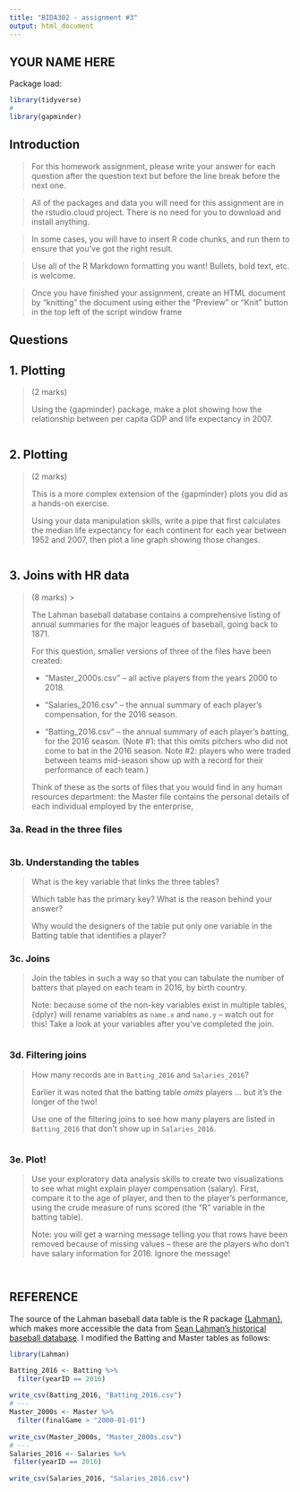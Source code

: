 ```yaml
---
title: "BIDA302 - assignment #3"
output: html_document
---
```


## YOUR NAME HERE


Package load:
```r
library(tidyverse)
#
library(gapminder)
```


## Introduction

> For this homework assignment, please write your answer for each question after the question text but before the line break before the next one.

> All of the packages and data you will need for this assignment are in the rstudio.cloud project. There is no need for you to download and install anything.

> In some cases, you will have to insert R code chunks, and run them to ensure that you've got the right result.

> Use all of the R Markdown formatting you want! Bullets, bold text, etc. is welcome.

> Once you have finished your assignment, create an HTML document by "knitting" the document using either the "Preview" or "Knit" button in the top left of the script window frame


## Questions


## 1. Plotting
> (2 marks)
>
> Using the {gapminder} package, make a plot showing how the relationship between per capita GDP and life expectancy in 2007.


```r

```





## 2. Plotting
> (2 marks)
>
> This is a more complex extension of the {gapminder} plots you did as a hands-on exercise.
>
> Using your data manipulation skills, write a pipe that first calculates the median life expectancy for each continent for each year between 1952 and 2007, then plot a line graph showing those changes.



```r

```


## 3. Joins with HR data
> (8 marks)
> >
> 
> The Lahman baseball database contains a comprehensive listing of annual summaries for the major leagues of baseball, going back to 1871. 
> 
> For this question, smaller versions of three of the files have been created:
> 
> * "Master_2000s.csv" -- all active players from the years 2000 to 2018.
> 
> * "Salaries_2016.csv" -- the annual summary of each player's compensation, for the 2016 season.
> 
> * "Batting_2016.csv" -- the annual summary of each player's batting, for the 2016 season. (Note #1: that this omits pitchers who did not come to bat in the 2016 season. Note #2: players who were traded between teams mid-season show up with a record for their performance of each team.)
> 
> Think of these as the sorts of files that you would find in any human resources department: the Master file contains the personal details of each individual employed by the enterprise, 


### 3a. Read in the three files

```r

```

### 3b. Understanding the tables

> What is the key variable that links the three tables?
> 
> Which table has the primary key? What is the reason behind your answer?
> 
> Why would the designers of the table put only one variable in the Batting table that identifies a player?



### 3c. Joins

> Join the tables in such a way so that you can tabulate the number of batters that played on each team in 2016, by birth country.
>
> Note: because some of the non-key variables exist in multiple tables, {dplyr} will rename variables as `name.x` and `name.y` -- watch out for this! Take a look at your variables after you've completed the join.

```r


```


### 3d. Filtering joins

> How many records are in `Batting_2016` and `Salaries_2016`?
>
> Earlier it was noted that the batting table _omits_ players ... but it's the longer of the two!
> 
> Use one of the filtering joins to see how many players are listed in `Batting_2016` that don't show up in `Salaries_2016`.


```r

```


### 3e. Plot!

> Use your exploratory data analysis skills to create two visualizations to see what might explain player compensation (salary). First, compare it to the age of player, and then to the player's performance, using the crude measure of runs scored (the "R" variable in the batting table).
> 
> Note: you will get a warning message telling you that rows have been removed because of missing values -- these are the players who don't have salary information for 2016. Ignore the message!


```r

```



```r

```



## REFERENCE

The source of the Lahman baseball data table is the R package [{Lahman}](https://cran.r-project.org/web/packages/Lahman/index.html), which makes more accessible the data from [Sean Lahman's historical baseball database](http://www.seanlahman.com/baseball-archive/statistics/). I modified the Batting and Master tables as follows:

```r

library(Lahman)

Batting_2016 <- Batting %>%
  filter(yearID == 2016)
 
write_csv(Batting_2016, "Batting_2016.csv")
# ---
Master_2000s <- Master %>%
  filter(finalGame > "2000-01-01")
 
write_csv(Master_2000s, "Master_2000s.csv")
# ---
Salaries_2016 <- Salaries %>% 
 filter(yearID == 2016)
 
write_csv(Salaries_2016, "Salaries_2016.csv")



```







